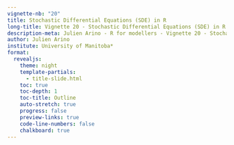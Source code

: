 ---
vignette-nb: "20"
title: Stochastic Differential Equations (SDE) in R
long-title: Vignette 20 - Stochastic Differential Equations (SDE) in R
description-meta: Julien Arino - R for modellers - Vignette 20 - Stochastic Differential Equations (SDE) in R
author: Julien Arino
institute: University of Manitoba*
format: 
  revealjs:
    theme: night    
    template-partials:
      - title-slide.html
    toc: true
    toc-depth: 1
    toc-title: Outline
    auto-stretch: true
    progress: false
    preview-links: true
    code-line-numbers: false
    chalkboard: true
---

